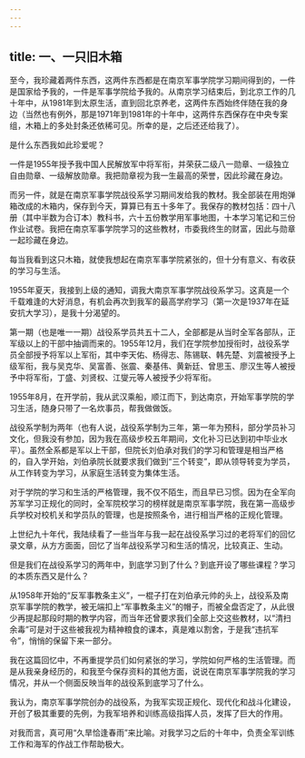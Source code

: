 ```yaml
---
---
---
```

title: 一、一只旧木箱
---




至今，我珍藏着两件东西，这两件东西都是在南京军事学院学习期间得到的，一件是国家给予我的，一件是军事学院给予我的。从南京学习结束后，到北京工作的几十年中，从1981年到太原生活，直到回北京养老，这两件东西始终伴随在我的身边（当然也有例外，那是1971年到1981年的十年中，这两件东西保存在中央专案组，木箱上的多处封条还依稀可见。所幸的是，之后还还给我了）。

是什么东西我如此珍爱呢？

一件是1955年授予我中国人民解放军中将军衔，并荣获二级八一勋章、一级独立自由勋章、一级解放勋章。我把勋章视为我一生最高的荣誉，因此珍藏在身边。

而另一件，就是在南京军事学院战役系学习期间发给我的教材。我全部装在用炮弹箱改成的木箱内，保存到今天，算算已有五十多年了。我保存的教材包括：四十八册（其中半数为合订本）教科书，六十五份教学用军事地图，十本学习笔记和三份作业试卷。我把在南京军事学院学习的这些教材，市委我终生的财富，因此与勋章一起珍藏在身边。

每当我看到这只木箱，就使我想起在南京军事学院紧张的，但十分有意义、有收获的学习与生活。

1955年夏天，我接到上级的通知，调我大南京军事学院战役系学习。这真是一个千载难逢的大好消息，有机会再次到我军的最高学府学习（第一次是1937年在延安抗大学习），是我十分渴望的。

第一期（也是唯一一期）战役系学员共五十二人，全部都是从当时全军各部队，正军级以上的干部中抽调而来的。1955年12月，我们在学院参加授衔时，战役系学员全部授予将军以上军衔，其中李天佑、杨得志、陈锡联、韩先楚、刘震被授予上级军衔，我与吴克华、吴富善、张震、秦基伟、黄新廷、曾思玉、廖汉生等人被授予中将军衔，丁盛、刘贤权、江燮元等人被授予少将军衔。

1955年8月，在开学前，我从武汉乘船，顺江而下，到达南京，开始军事学院的学习生活，随身只带了一名炊事员，帮我做做饭。

战役系学制为两年（也有人说，战役系学制为三年，第一年为预科，部分学员补习文化，但我没有参加，因为我在高级步校五年期间，文化补习已达到初中毕业水平）。虽然全系都是军以上干部，但院长刘伯承对我们的学习和管理是相当严格的，自入学开始，刘伯承院长就要求我们做到“三个转变”，即从领导转变为学员，从工作转变为学习，从家庭生活转变为集体生活。

对于学院的学习和生活的严格管理，我不仅不陌生，而且早已习惯。因为在全军向苏军学习正规化的同时，全军院校学习的榜样就是南京军事学院，我在第一高级步兵学校对校机关和学员队的管理，也是按照条令，进行相当严格的正规化管理。

上世纪九十年代，我陆续看了一些当年与我一起在战役系学习过的老将军们的回忆录文章，从方方面面，回忆了当年战役系学习和生活的情况，比较真正、生动。

但是我们在战役系学习的两年中，到底学习到了什么？到底开设了哪些课程？学习的本质东西又是什么？

从1958年开始的“反军事教条主义”，一棍子打在刘伯承元帅的头上，战役系及南京军事学院的教学，被无端扣上“军事教条主义”的帽子，而被全盘否定了，从此很少再提起那段时期的教学内容，而当年还曾要求我们全部上交这些教材，以“清扫余毒”可是对于这些被我视为精神粮食的课本，真是难以割舍，于是我“违抗军令”，悄悄的保留下来一部分。

我在这篇回忆中，不再重提学员们如何紧张的学习，学院如何严格的生活管理。而是从我亲身经历的，和我至今保存资料的其他方面，说说在南京军事学院我的学习情况，并从一个侧面反映当年的战役系到底学习了什么。

我认为，南京军事学院创办的战役系，为我军实现正规化、现代化和战斗化建设，开创了极其重要的先例，为我军培养和训练高级指挥人员，发挥了巨大的作用。

对我而言，真可用“久旱恰逢春雨”来比喻。对我学习之后的十年中，负责全军训练工作和海军的作战工作帮助极大。